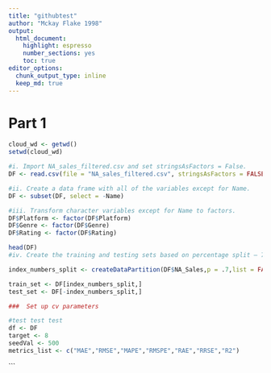 ---
title: "githubtest"
author: "Mckay Flake 1998"
output:
  html_document:
    highlight: espresso
    number_sections: yes
    toc: true
editor_options: 
  chunk_output_type: inline
  keep_md: true
---




# Part 1
```{r Set up, data import, data exploration, data partitioning, and inspection code}

cloud_wd <- getwd()
setwd(cloud_wd)

#i. Import NA_sales_filtered.csv and set stringsAsFactors = False.
DF <- read.csv(file = "NA_sales_filtered.csv", stringsAsFactors = FALSE)

#ii. Create a data frame with all of the variables except for Name.
DF <- subset(DF, select = -Name)

#iii. Transform character variables except for Name to factors.
DF$Platform <- factor(DF$Platform)
DF$Genre <- factor(DF$Genre)
DF$Rating <- factor(DF$Rating)

head(DF)
#iv. Create the training and testing sets based on percentage split – 70% for training and 30% for testing.

index_numbers_split <- createDataPartition(DF$NA_Sales,p = .7,list = FALSE)

train_set <- DF[index_numbers_split,]
test_set <- DF[-index_numbers_split,]

###  Set up cv parameters

#test test test 
df <- DF
target <- 8
seedVal <- 500
metrics_list <- c("MAE","RMSE","MAPE","RMSPE","RAE","RRSE","R2")

```



```